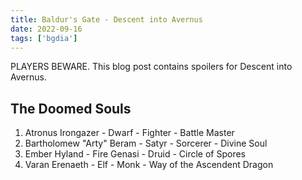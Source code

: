 ```yaml
---
title: Baldur's Gate - Descent into Avernus
date: 2022-09-16
tags: ['bgdia']
---
```


PLAYERS BEWARE. This blog post contains spoilers for Descent into Avernus.

## The Doomed Souls

1. Atronus Irongazer - Dwarf - Fighter - Battle Master
2. Bartholomew "Arty" Beram - Satyr - Sorcerer - Divine Soul
3. Ember Hyland - Fire Genasi - Druid - Circle of Spores
4. Varan Erenaeth - Elf - Monk - Way of the Ascendent Dragon
